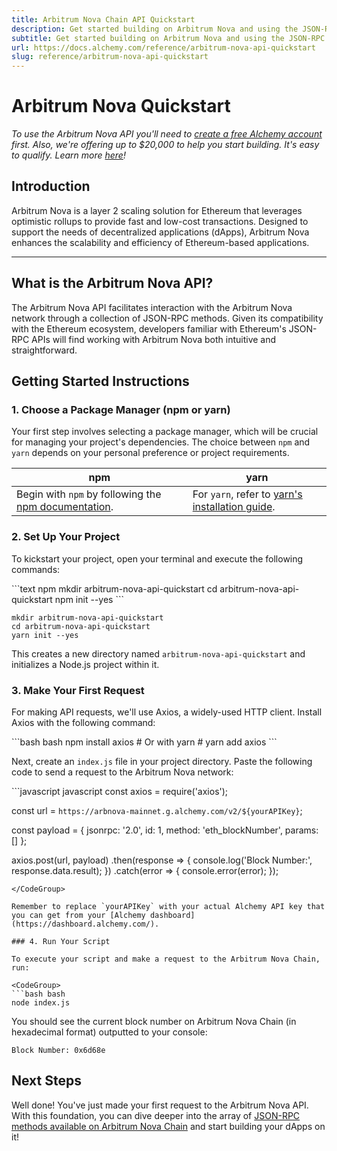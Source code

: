 ```yaml
---
title: Arbitrum Nova Chain API Quickstart
description: Get started building on Arbitrum Nova and using the JSON-RPC API
subtitle: Get started building on Arbitrum Nova and using the JSON-RPC API
url: https://docs.alchemy.com/reference/arbitrum-nova-api-quickstart
slug: reference/arbitrum-nova-api-quickstart
---
```


# Arbitrum Nova Quickstart

*To use the Arbitrum Nova API you'll need to [create a free Alchemy account](https://dashboard.alchemy.com/signup/?a=summer) first. Also, we're offering up to $20,000 to help you start building. It's easy to qualify. Learn more [here](https://www.alchemy.com/summer-of-chains-build-and-save)!*

## Introduction

Arbitrum Nova is a layer 2 scaling solution for Ethereum that leverages optimistic rollups to provide fast and low-cost transactions. Designed to support the needs of decentralized applications (dApps), Arbitrum Nova enhances the scalability and efficiency of Ethereum-based applications.

***

## What is the Arbitrum Nova API?

The Arbitrum Nova API facilitates interaction with the Arbitrum Nova network through a collection of JSON-RPC methods. Given its compatibility with the Ethereum ecosystem, developers familiar with Ethereum's JSON-RPC APIs will find working with Arbitrum Nova both intuitive and straightforward.

## Getting Started Instructions

### 1. Choose a Package Manager (npm or yarn)

Your first step involves selecting a package manager, which will be crucial for managing your project's dependencies. The choice between `npm` and `yarn` depends on your personal preference or project requirements.

| npm                                                                                                                       | yarn                                                                                                |
| ------------------------------------------------------------------------------------------------------------------------- | --------------------------------------------------------------------------------------------------- |
| Begin with `npm` by following the [npm documentation](https://docs.npmjs.com/downloading-and-installing-node-js-and-npm). | For `yarn`, refer to [yarn's installation guide](https://classic.yarnpkg.com/lang/en/docs/install). |

### 2. Set Up Your Project

To kickstart your project, open your terminal and execute the following commands:

<CodeGroup>
  ```text npm
  mkdir arbitrum-nova-api-quickstart
  cd arbitrum-nova-api-quickstart
  npm init --yes
  ```

  ```text yarn
  mkdir arbitrum-nova-api-quickstart
  cd arbitrum-nova-api-quickstart
  yarn init --yes
  ```
</CodeGroup>

This creates a new directory named `arbitrum-nova-api-quickstart` and initializes a Node.js project within it.

### 3. Make Your First Request

For making API requests, we'll use Axios, a widely-used HTTP client. Install Axios with the following command:

<CodeGroup>
  ```bash bash
  npm install axios
  # Or with yarn
  # yarn add axios
  ```
</CodeGroup>

Next, create an `index.js` file in your project directory. Paste the following code to send a request to the Arbitrum Nova network:

<CodeGroup>
  ```javascript javascript
  const axios = require('axios');

  const url = `https://arbnova-mainnet.g.alchemy.com/v2/${yourAPIKey}`;

  const payload = {
    jsonrpc: '2.0',
    id: 1,
    method: 'eth_blockNumber',
    params: []
  };

  axios.post(url, payload)
    .then(response => {
      console.log('Block Number:', response.data.result);
    })
    .catch(error => {
      console.error(error);
    });
  ```
</CodeGroup>

Remember to replace `yourAPIKey` with your actual Alchemy API key that you can get from your [Alchemy dashboard](https://dashboard.alchemy.com/).

### 4. Run Your Script

To execute your script and make a request to the Arbitrum Nova Chain, run:

<CodeGroup>
  ```bash bash
  node index.js
  ```
</CodeGroup>

You should see the current block number on Arbitrum Nova Chain (in hexadecimal format) outputted to your console:

```shell
Block Number: 0x6d68e
```

## Next Steps

Well done! You've just made your first request to the Arbitrum Nova API. With this foundation, you can dive deeper into the array of [JSON-RPC methods available on Arbitrum Nova Chain](/reference/arbitrum-nova-chain-api-endpoints) and start building your dApps on it!
